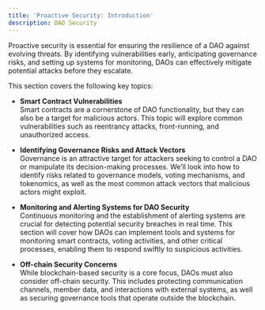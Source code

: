 ```yaml
---
title: 'Proactive Security: Introduction'
description: DAO Security
---
```


Proactive security is essential for ensuring the resilience of a DAO against evolving threats. By identifying vulnerabilities early, anticipating governance risks, and setting up systems for monitoring, DAOs can effectively mitigate potential attacks before they escalate. 

This section covers the following key topics:

- **Smart Contract Vulnerabilities**  
  Smart contracts are a cornerstone of DAO functionality, but they can also be a target for malicious actors. This topic will explore common vulnerabilities such as reentrancy attacks, front-running, and unauthorized access.

- **Identifying Governance Risks and Attack Vectors**  
  Governance is an attractive target for attackers seeking to control a DAO or manipulate its decision-making processes. We’ll look into how to identify risks related to governance models, voting mechanisms, and tokenomics, as well as the most common attack vectors that malicious actors might exploit.

- **Monitoring and Alerting Systems for DAO Security**  
  Continuous monitoring and the establishment of alerting systems are crucial for detecting potential security breaches in real time. This section will cover how DAOs can implement tools and systems for monitoring smart contracts, voting activities, and other critical processes, enabling them to respond swiftly to suspicious activities.

- **Off-chain Security Concerns**  
  While blockchain-based security is a core focus, DAOs must also consider off-chain security. This includes protecting communication channels, member data, and interactions with external systems, as well as securing governance tools that operate outside the blockchain.

